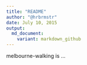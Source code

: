 ```yaml
---
title: "README"
author: "@hrbrmstr"
date: July 10, 2015
output:
  md_document:
    variant: markdown_github
---
```


melbourne-walking is ...

